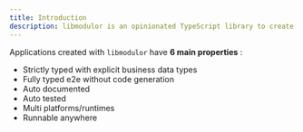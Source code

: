```yaml
---
title: Introduction
description: libmodulor is an opinionated TypeScript library to create business oriented applications.
---
```


Applications created with `libmodulor` have **6 main properties** :

- Strictly typed with explicit business data types
- Fully typed e2e without code generation
- Auto documented
- Auto tested
- Multi platforms/runtimes
- Runnable anywhere
